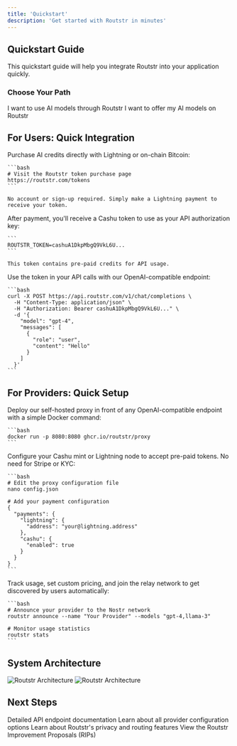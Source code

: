 ```yaml
---
title: 'Quickstart'
description: 'Get started with Routstr in minutes'
---
```


## Quickstart Guide

This quickstart guide will help you integrate Routstr into your application quickly.

### Choose Your Path

<CardGroup cols={2}>
  <Card title="For Users" icon="user" href="#for-users">
    I want to use AI models through Routstr
  </Card>
  <Card title="For Providers" icon="server" href="#for-providers">
    I want to offer my AI models on Routstr
  </Card>
</CardGroup>

## For Users: Quick Integration

<Steps>
  <Step title="Buy Cashu tokens">
    Purchase AI credits directly with Lightning or on-chain Bitcoin:
    
    ```bash
    # Visit the Routstr token purchase page
    https://routstr.com/tokens
    ```
    
    No account or sign-up required. Simply make a Lightning payment to receive your token.
  </Step>
  <Step title="Receive token instantly">
    After payment, you'll receive a Cashu token to use as your API authorization key:
    
    ```
    ROUTSTR_TOKEN=cashuA1DkpMbgQ9VkL6U...
    ```
    
    This token contains pre-paid credits for API usage.
  </Step>
  <Step title="Make API calls directly">
    Use the token in your API calls with our OpenAI-compatible endpoint:
    
    ```bash
    curl -X POST https://api.routstr.com/v1/chat/completions \
      -H "Content-Type: application/json" \
      -H "Authorization: Bearer cashuA1DkpMbgQ9VkL6U..." \
      -d '{
        "model": "gpt-4",
        "messages": [
          {
            "role": "user", 
            "content": "Hello"
          }
        ]
      }'
    ```
  </Step>
</Steps>

## For Providers: Quick Setup

<Steps>
  <Step title="Set up your proxy">
    Deploy our self-hosted proxy in front of any OpenAI-compatible endpoint with a simple Docker command:
    
    ```bash
    docker run -p 8080:8080 ghcr.io/routstr/proxy
    ```
  </Step>
  <Step title="Connect payments">
    Configure your Cashu mint or Lightning node to accept pre-paid tokens. No need for Stripe or KYC:
    
    ```bash
    # Edit the proxy configuration file
    nano config.json
    
    # Add your payment configuration
    {
      "payments": {
        "lightning": {
          "address": "your@lightning.address"
        },
        "cashu": {
          "enabled": true
        }
      }
    }
    ```
  </Step>
  <Step title="Monitor and scale (coming soon)">
    Track usage, set custom pricing, and join the relay network to get discovered by users automatically:

    ```bash
    # Announce your provider to the Nostr network
    routstr announce --name "Your Provider" --models "gpt-4,llama-3"

    # Monitor usage statistics
    routstr stats
    ```
  </Step>
</Steps>

## System Architecture

<img src="/images/architecture.svg" className="block dark:hidden" alt="Routstr Architecture" />
<img src="/images/architecture.svg" className="hidden dark:block" alt="Routstr Architecture" />

## Next Steps

<CardGroup>
  <Card title="API Reference" icon="code" href="/api-reference/introduction">
    Detailed API endpoint documentation
  </Card>
  <Card title="Provider Configuration" icon="gear" href="/providers/configuration">
    Learn about all provider configuration options
  </Card>
  <Card title="Privacy Features" icon="shield" href="/users/privacy">
    Learn about Routstr's privacy and routing features
  </Card>
  <Card title="Roadmap" icon="road" href="https://github.com/routstr/protocol">
    View the Routstr Improvement Proposals (RIPs)
  </Card>
</CardGroup>
